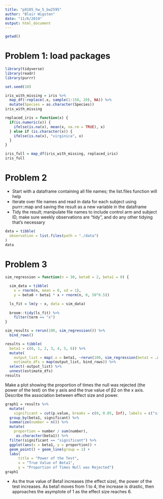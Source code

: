 ```yaml
---
title: "p8105_hw_5_bw2595"
author: "Blair Wigsten"
date: "11/6/2019"
output: html_document
---
```


```r
getwd()
```

# Problem 1: load packages 

```r
library(tidyverse)
library(readr)
library(purrr)

set.seed(10)

iris_with_missing = iris %>% 
  map_df(~replace(.x, sample(1:150, 20), NA)) %>%
  mutate(Species = as.character(Species))
iris_with_missing
```

```r
replaced_iris = function(x) {
  if(is.numeric(x)) {
    ifelse(is.na(x), mean(x, na.rm = TRUE), x)
  } else if (is.character(x)) {
    ifelse(is.na(x), "virginica", x)
  }
}

iris_full = map_df(iris_with_missing, replaced_iris)
iris_full
```



# Problem 2

* Start with a dataframe containing all file names; the list.files function will help
* Iterate over file names and read in data for each subject using purrr::map and saving the result as a new variable in the dataframe
* Tidy the result; manipulate file names to include control arm and subject ID, make sure weekly observations are “tidy”, and do any other tidying that’s necessary

```r
data = tibble(
  observation = list.files(path = "./data")
)
data
```


# Problem 3

```r
sim_regression = function(n = 30, beta0 = 2, beta1 = 0) {

  sim_data = tibble(
    x = rnorm(n, mean = 0, sd = 1),
    y = beta0 + beta1 * x + rnorm(n, 0, 50^0.5))

  ls_fit = lm(y ~ x, data = sim_data)
  
  broom::tidy(ls_fit) %>%
    filter(term == "x")
}

sim_results = rerun(100, sim_regression()) %>%
  bind_rows()

results = tibble(
  beta1 = c(0, 1, 2, 3, 4, 5, 6)) %>%
  mutate(
    output_list = map(.x = beta1, ~rerun(100, sim_regression(beta1 = .x))),
    estimate_dfs = map(output_list, bind_rows)) %>%
  select(-output_list) %>%
  unnest(estimate_dfs)
results
```

Make a plot showing the proportion of times the null was rejected (the power of the test) on the y axis and the true value of β2 on the x axis. Describe the association between effect size and power. 

```r
graph1 = results %>%
  mutate(
    significant = cut(p.value, breaks = c(0, 0.05, Inf), labels = c("significant", "not significant"))) %>%
  group_by(beta1, significant) %>%
  summarize(number = n()) %>%
  mutate(
    proportion = number / sum(number),
     as.character(beta1)) %>%
  filter(significant == "significant") %>%
  ggplot(aes(x = beta1, y = proportion)) +
  geom_point() + geom_line(group = 1) +
  labs(
      title = "Power of the Test",
      x = "True Value of Beta1",
      y = "Proportion of Times Null was Rejected")
graph1
```

* As the true value of Beta1 increases (the effect size), the power of the test increases. As beta1 moves from 1 to 4, the increase is drastic, then approaches the asymptote of 1 as the effect size reaches 6. 

